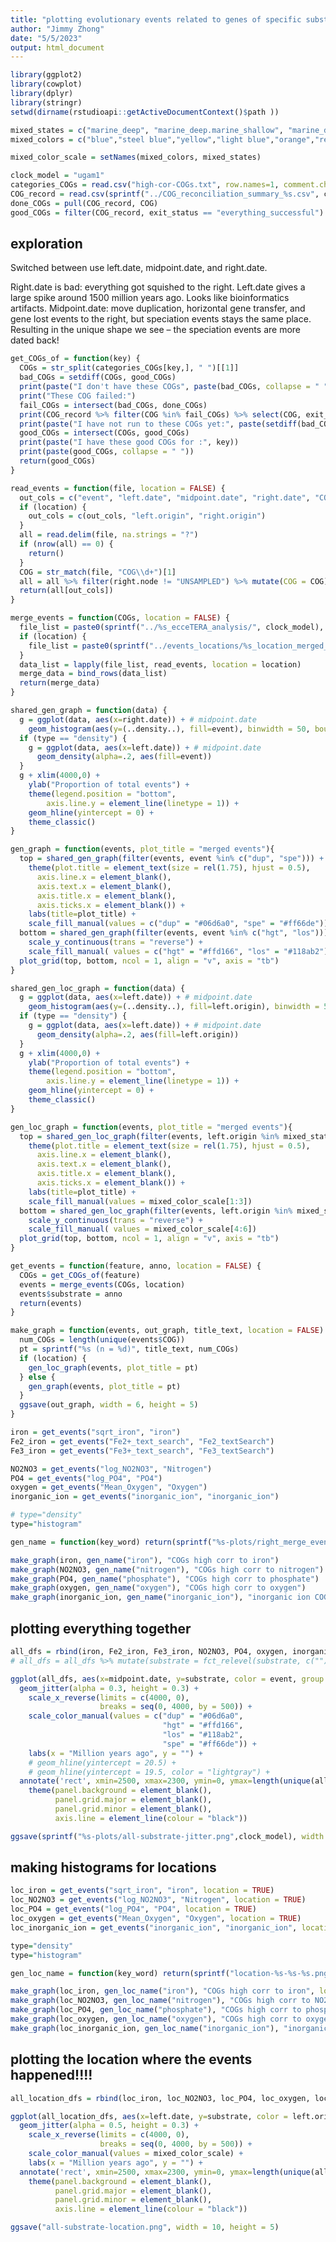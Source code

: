 ```yaml
---
title: "plotting evolutionary events related to genes of specific substrates"
author: "Jimmy Zhong"
date: "5/5/2023"
output: html_document
---
```


```r
library(ggplot2)
library(cowplot)
library(dplyr)
library(stringr)
setwd(dirname(rstudioapi::getActiveDocumentContext()$path ))

mixed_states = c("marine_deep", "marine_deep.marine_shallow", "marine_deep.terrestrial", "marine_shallow", "marine_shallow.terrestrial", "terrestrial")
mixed_colors = c("blue","steel blue","yellow","light blue","orange","red")

mixed_color_scale = setNames(mixed_colors, mixed_states)

clock_model = "ugam1"
categories_COGs = read.csv("high-cor-COGs.txt", row.names=1, comment.char="#")
COG_record = read.csv(sprintf("../COG_reconciliation_summary_%s.csv", clock_model))
done_COGs = pull(COG_record, COG)
good_COGs = filter(COG_record, exit_status == "everything_successful") %>% pull(COG)
```

## exploration
Switched between use left.date, midpoint.date, and right.date.

Right.date is bad: everything got squished to the right.
Left.date gives a large spike around 1500 million years ago. Looks like bioinformatics artifacts.
Midpoint.date: move duplication, horizontal gene transfer, and gene lost events to the right, but speciation events stays the same place. Resulting in the unique shape we see -- the speciation events are more dated back!

```r
get_COGs_of = function(key) {
  COGs = str_split(categories_COGs[key,], " ")[[1]]
  bad_COGs = setdiff(COGs, good_COGs)
  print(paste("I don't have these COGs", paste(bad_COGs, collapse = " ")))
  print("These COG failed:")
  fail_COGs = intersect(bad_COGs, done_COGs)
  print(COG_record %>% filter(COG %in% fail_COGs) %>% select(COG, exit_status) )
  print(paste("I have not run to these COGs yet:", paste(setdiff(bad_COGs, done_COGs), collapse = " ")))
  good_COGs = intersect(COGs, good_COGs)
  print(paste("I have these good COGs for :", key))
  print(paste(good_COGs, collapse = " "))
  return(good_COGs)
}

read_events = function(file, location = FALSE) {
  out_cols = c("event", "left.date", "midpoint.date", "right.date", "COG")
  if (location) {
    out_cols = c(out_cols, "left.origin", "right.origin")
  }
  all = read.delim(file, na.strings = "?")
  if (nrow(all) == 0) {
    return()
  }
  COG = str_match(file, "COG\\d+")[1]
  all = all %>% filter(right.node != "UNSAMPLED") %>% mutate(COG = COG)
  return(all[out_cols])
}

merge_events = function(COGs, location = FALSE) {
  file_list = paste0(sprintf("../%s_ecceTERA_analysis/", clock_model), COGs, "_symmetric.events_event_dates.txt")
  if (location) {
    file_list = paste0(sprintf("../events_locations/%s_location_merged_events/", clock_model), COGs, "-events-location.tsv")
  }
  data_list = lapply(file_list, read_events, location = location)
  merge_data = bind_rows(data_list)
  return(merge_data)
}

shared_gen_graph = function(data) {
  g = ggplot(data, aes(x=right.date)) + # midpoint.date
    geom_histogram(aes(y=(..density..), fill=event), binwidth = 50, boundary = 0)
  if (type == "density") {
    g = ggplot(data, aes(x=left.date)) + # midpoint.date
      geom_density(alpha=.2, aes(fill=event))
  }
  g + xlim(4000,0) +
    ylab("Proportion of total events") +
    theme(legend.position = "bottom",
  		axis.line.y = element_line(linetype = 1)) + 
  	geom_hline(yintercept = 0) +
  	theme_classic()
}

gen_graph = function(events, plot_title = "merged events"){
  top = shared_gen_graph(filter(events, event %in% c("dup", "spe"))) +
    theme(plot.title = element_text(size = rel(1.75), hjust = 0.5),
      axis.line.x = element_blank(),
      axis.text.x = element_blank(),
      axis.title.x = element_blank(),
      axis.ticks.x = element_blank()) +
    labs(title=plot_title) + 
    scale_fill_manual(values = c("dup" = "#06d6a0", "spe" = "#ff66de"))
  bottom = shared_gen_graph(filter(events, event %in% c("hgt", "los"))) + 
    scale_y_continuous(trans = "reverse") + 
    scale_fill_manual( values = c("hgt" = "#ffd166", "los" = "#118ab2"))
  plot_grid(top, bottom, ncol = 1, align = "v", axis = "tb")
}

shared_gen_loc_graph = function(data) {
  g = ggplot(data, aes(x=left.date)) + # midpoint.date
    geom_histogram(aes(y=(..density..), fill=left.origin), binwidth = 50, boundary = 0)
  if (type == "density") {
    g = ggplot(data, aes(x=left.date)) + # midpoint.date
      geom_density(alpha=.2, aes(fill=left.origin))
  }
  g + xlim(4000,0) +
    ylab("Proportion of total events") +
    theme(legend.position = "bottom",
  		axis.line.y = element_line(linetype = 1)) + 
  	geom_hline(yintercept = 0) +
  	theme_classic()
}

gen_loc_graph = function(events, plot_title = "merged events"){
  top = shared_gen_loc_graph(filter(events, left.origin %in% mixed_states[1:3] )) +
    theme(plot.title = element_text(size = rel(1.75), hjust = 0.5),
      axis.line.x = element_blank(),
      axis.text.x = element_blank(),
      axis.title.x = element_blank(),
      axis.ticks.x = element_blank()) +
    labs(title=plot_title) + 
    scale_fill_manual(values = mixed_color_scale[1:3])
  bottom = shared_gen_loc_graph(filter(events, left.origin %in% mixed_states[4:6])) + 
    scale_y_continuous(trans = "reverse") + 
    scale_fill_manual( values = mixed_color_scale[4:6])
  plot_grid(top, bottom, ncol = 1, align = "v", axis = "tb")
}

get_events = function(feature, anno, location = FALSE) {
  COGs = get_COGs_of(feature)
  events = merge_events(COGs, location)
  events$substrate = anno
  return(events)
}

make_graph = function(events, out_graph, title_text, location = FALSE) {
  num_COGs = length(unique(events$COG))
  pt = sprintf("%s (n = %d)", title_text, num_COGs)
  if (location) {
    gen_loc_graph(events, plot_title = pt)
  } else {
    gen_graph(events, plot_title = pt)
  }
  ggsave(out_graph, width = 6, height = 5)
}
```

```r
iron = get_events("sqrt_iron", "iron")
Fe2_iron = get_events("Fe2+_text_search", "Fe2_textSearch")
Fe3_iron = get_events("Fe3+_text_search", "Fe3_textSearch")

NO2NO3 = get_events("log_NO2NO3", "Nitrogen")
PO4 = get_events("log_PO4", "PO4")
oxygen = get_events("Mean_Oxygen", "Oxygen")
inorganic_ion = get_events("inorganic_ion", "inorganic_ion")

# type="density"
type="histogram"

gen_name = function(key_word) return(sprintf("%s-plots/right_merge_events_%s_%s_%s.png", clock_model, key_word, clock_model, type))

make_graph(iron, gen_name("iron"), "COGs high corr to iron")
make_graph(NO2NO3, gen_name("nitrogen"), "COGs high corr to nitrogen")
make_graph(PO4, gen_name("phosphate"), "COGs high corr to phosphate")
make_graph(oxygen, gen_name("oxygen"), "COGs high corr to oxygen")
make_graph(inorganic_ion, gen_name("inorganic_ion"), "inorganic ion COGs")
```

## plotting everything together
```r
all_dfs = rbind(iron, Fe2_iron, Fe3_iron, NO2NO3, PO4, oxygen, inorganic_ion)
# all_dfs = all_dfs %>% mutate(substrate = fct_relevel(substrate, c("")))

ggplot(all_dfs, aes(x=midpoint.date, y=substrate, color = event, group = substrate)) + # midpoint.date
  geom_jitter(alpha = 0.3, height = 0.3) +
    scale_x_reverse(limits = c(4000, 0),
                    breaks = seq(0, 4000, by = 500)) +
    scale_color_manual(values = c("dup" = "#06d6a0",
                                  "hgt" = "#ffd166",
                                  "los" = "#118ab2",
                                  "spe" = "#ff66de")) +
    labs(x = "Million years ago", y = "") +
    # geom_hline(yintercept = 20.5) +
    # geom_hline(yintercept = 19.5, color = "lightgray") +
  annotate('rect', xmin=2500, xmax=2300, ymin=0, ymax=length(unique(all_dfs$substrate)) + 1, alpha=.3, fill='gray') +
    theme(panel.background = element_blank(),
          panel.grid.major = element_blank(), 
          panel.grid.minor = element_blank(),
          axis.line = element_line(colour = "black"))

ggsave(sprintf("%s-plots/all-substrate-jitter.png",clock_model), width = 10, height = 5)
```

## making histograms for locations 
```r
loc_iron = get_events("sqrt_iron", "iron", location = TRUE)
loc_NO2NO3 = get_events("log_NO2NO3", "Nitrogen", location = TRUE)
loc_PO4 = get_events("log_PO4", "PO4", location = TRUE)
loc_oxygen = get_events("Mean_Oxygen", "Oxygen", location = TRUE)
loc_inorganic_ion = get_events("inorganic_ion", "inorganic_ion", location = TRUE)

type="density"
type="histogram"

gen_loc_name = function(key_word) return(sprintf("location-%s-%s-%s.png", clock_model, key_word, type))

make_graph(loc_iron, gen_loc_name("iron"), "COGs high corr to iron", location = TRUE)
make_graph(loc_NO2NO3, gen_loc_name("nitrogen"), "COGs high corr to NO2NO3", location = TRUE)
make_graph(loc_PO4, gen_loc_name("phosphate"), "COGs high corr to phosphate", location = TRUE)
make_graph(loc_oxygen, gen_loc_name("oxygen"), "COGs high corr to oxygen", location = TRUE)
make_graph(loc_inorganic_ion, gen_loc_name("inorganic_ion"), "inorganic ion COGs", location = TRUE)
```

## plotting the location where the events happened!!!!
```r
all_location_dfs = rbind(loc_iron, loc_NO2NO3, loc_PO4, loc_oxygen, loc_inorganic_ion, get_events("Fe2+_text_search", "Fe2_textSearch", location = TRUE), get_events("Fe3+_text_search", "Fe3_textSearch", location = TRUE))

ggplot(all_location_dfs, aes(x=left.date, y=substrate, color = left.origin, group = substrate)) + # midpoint.date
  geom_jitter(alpha = 0.5, height = 0.3) +
    scale_x_reverse(limits = c(4000, 0),
                    breaks = seq(0, 4000, by = 500)) +
    scale_color_manual(values = mixed_color_scale) +
    labs(x = "Million years ago", y = "") +
  annotate('rect', xmin=2500, xmax=2300, ymin=0, ymax=length(unique(all_dfs$substrate)) + 1, alpha=.3, fill='gray') +
    theme(panel.background = element_blank(),
          panel.grid.major = element_blank(), 
          panel.grid.minor = element_blank(),
          axis.line = element_line(colour = "black"))

ggsave("all-substrate-location.png", width = 10, height = 5)
```